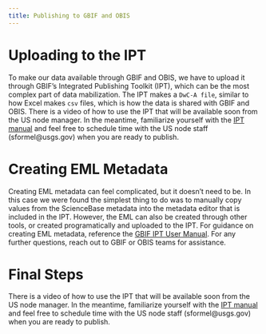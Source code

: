 ```yaml
---
title: Publishing to GBIF and OBIS
---
```


# Uploading to the IPT

To make our data available through GBIF and OBIS, we have to upload it through GBIF's Integrated Publishing Toolkit (IPT), which can be the most complex part of data mabilization. The IPT makes a `DwC-A file`, similar to how Excel makes `csv` files, which is how the data is shared with GBIF and OBIS. There is a video of how to use the IPT that will be available soon from the US node manager.  In the meantime, familiarize yourself with the [IPT manual](https://ipt.gbif.org/manual/en/ipt/latest/) and feel free to schedule time with the US node staff (sformel@usgs.gov) when you are ready to publish.

# Creating EML Metadata

Creating EML metadata can feel complicated, but it doesn't need to be. In this case we were found the simplest thing to do was to manually copy values from the ScienceBase metadata into the metadata editor that is included in the IPT.  However, the EML can also be created through other tools, or created programatically and uploaded to the IPT. For guidance on creating EML metadata, reference the [GBIF IPT User Manual](https://ipt.gbif.org/manual/en/ipt/latest/gbif-metadata-profile#metadata-publishing-solutions). For any further questions, reach out to GBIF or OBIS teams for assistance.

# Final Steps

There is a video of how to use the IPT that will be available soon from the US node manager.  In the meantime, familiarize yourself with the [IPT manual](https://ipt.gbif.org/manual/en/ipt/latest/) and feel free to schedule time with the US node staff (sformel@usgs.gov) when you are ready to publish.
